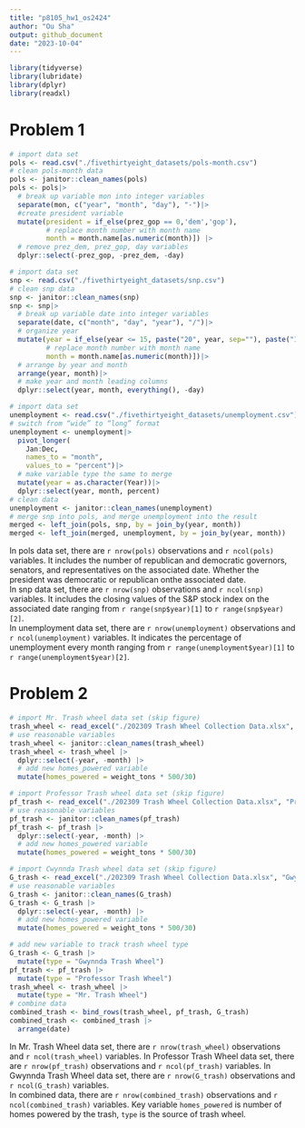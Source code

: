 ```yaml
---
title: "p8105_hw1_os2424"
author: "Ou Sha"
output: github_document
date: "2023-10-04"
---
```


```r
library(tidyverse)
library(lubridate)
library(dplyr)
library(readxl)
```

# Problem 1
```r
# import data set
pols <- read.csv("./fivethirtyeight_datasets/pols-month.csv")
# clean pols-month data
pols <- janitor::clean_names(pols)
pols <- pols|>
  # break up variable mon into integer variables
  separate(mon, c("year", "month", "day"), "-")|>
  #create president variable
  mutate(president = if_else(prez_gop == 0,'dem','gop'),
         # replace month number with month name
         month = month.name[as.numeric(month)]) |>
  # remove prez_dem, prez_gop, day variables
  dplyr::select(-prez_gop, -prez_dem, -day)
```

```r
# import data set
snp <- read.csv("./fivethirtyeight_datasets/snp.csv")
# clean snp data
snp <- janitor::clean_names(snp)
snp <- snp|>
  # break up variable date into integer variables
  separate(date, c("month", "day", "year"), "/")|>
  # organize year
  mutate(year = if_else(year <= 15, paste("20", year, sep=""), paste("19", year, sep="")),
         # replace month number with month name
         month = month.name[as.numeric(month)])|>
  # arrange by year and month
  arrange(year, month)|>
  # make year and month leading columns
  dplyr::select(year, month, everything(), -day)
```

```r
# import data set
unemployment <- read.csv("./fivethirtyeight_datasets/unemployment.csv")
# switch from “wide” to “long” format
unemployment <- unemployment|>
  pivot_longer(
    Jan:Dec,
    names_to = "month", 
    values_to = "percent")|>
  # make variable type the same to merge
  mutate(year = as.character(Year))|>
  dplyr::select(year, month, percent)
# clean data 
unemployment <- janitor::clean_names(unemployment)
# merge snp into pols, and merge unemployment into the result
merged <- left_join(pols, snp, by = join_by(year, month))
merged <- left_join(merged, unemployment, by = join_by(year, month))
```

In pols data set, there are `r nrow(pols)` observations and `r ncol(pols)` variables. It includes the number of republican and democratic governors, senators, and representatives on the associated date. Whether the president was democratic or republican onthe associated date. \
In snp data set, there are `r nrow(snp)` observations and `r ncol(snp)` variables. It includes the closing values of the S&P stock index on the associated date ranging from `r range(snp$year)[1]` to `r range(snp$year)[2]`.\
In unemployment data set, there are `r nrow(unemployment)` observations and `r ncol(unemployment)` variables. It indicates the percentage of unemployment every month ranging from `r range(unemployment$year)[1]` to `r range(unemployment$year)[2]`.



# Problem 2
```r
# import Mr. Trash wheel data set (skip figure)
trash_wheel <- read_excel("./202309 Trash Wheel Collection Data.xlsx", "Mr. Trash Wheel", "A2:N586")
# use reasonable variables
trash_wheel <- janitor::clean_names(trash_wheel)
trash_wheel <- trash_wheel |>
  dplyr::select(-year, -month) |>
  # add new homes_powered variable
  mutate(homes_powered = weight_tons * 500/30)
```

```r
# import Professor Trash wheel data set (skip figure)
pf_trash <- read_excel("./202309 Trash Wheel Collection Data.xlsx", "Professor Trash Wheel", "A2:M108")
# use reasonable variables
pf_trash <- janitor::clean_names(pf_trash)
pf_trash <- pf_trash |>
  dplyr::select(-year, -month) |>
  # add new homes_powered variable
  mutate(homes_powered = weight_tons * 500/30)
```

```r
# import Cwynnda Trash wheel data set (skip figure)
G_trash <- read_excel("./202309 Trash Wheel Collection Data.xlsx", "Gwynnda Trash Wheel", "A2:L157")
# use reasonable variables
G_trash <- janitor::clean_names(G_trash)
G_trash <- G_trash |>
  dplyr::select(-year, -month) |>
  # add new homes_powered variable
  mutate(homes_powered = weight_tons * 500/30)
```

```r
# add new variable to track trash wheel type
G_trash <- G_trash |>
  mutate(type = "Gwynnda Trash Wheel")
pf_trash <- pf_trash |>
  mutate(type = "Professor Trash Wheel")
trash_wheel <- trash_wheel |>
  mutate(type = "Mr. Trash Wheel")
# combine data
combined_trash <- bind_rows(trash_wheel, pf_trash, G_trash)
combined_trash <- combined_trash |>
  arrange(date)
```

In Mr. Trash Wheel data set, there are `r nrow(trash_wheel)` observations and `r ncol(trash_wheel)` variables. In Professor Trash Wheel data set, there are `r nrow(pf_trash)` observations and `r ncol(pf_trash)` variables. In Gwynnda Trash Wheel data set, there are `r nrow(G_trash)` observations and `r ncol(G_trash)` variables.\
In combined data, there are `r nrow(combined_trash)` observations and `r ncol(combined_trash)` variables. Key variable `homes_powered` is number of homes powered by the trash, `type` is the source of trash wheel.
